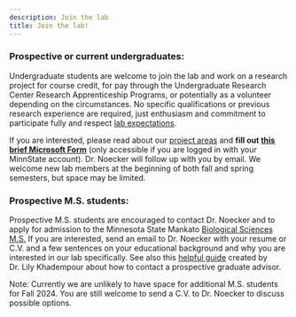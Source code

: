 ```yaml
---
description: Join the lab
title: Join the lab!
---
```


### **Prospective or current undergraduates:**
Undergraduate students are welcome to join the lab and work on a research project for course credit, for pay through the Undergraduate Research Center Research Apprenticeship Programs, or potentially as a volunteer depending on the circumstances. No specific qualifications or previous research experience are required, just enthusiasm and commitment to participate fully and respect [lab expectations](../lab_culture).

If you are interested, please read about our [project areas](../research) and **fill out [this brief Microsoft Form](https://forms.office.com/Pages/ResponsePage.aspx?id=xscRULQKq0ae9PrnSpIafwuugNwK8CdKjj1LqndxT1VURFRKREVPU0JWMk9RSzZRUjRLNzc4T0IzNC4u)** (only accessible if you are logged in with your MinnState account). Dr. Noecker will follow up with you by email. We welcome new lab members at the beginning of both fall and spring semesters, but space may be limited. 

<!-- If you are interested, please fill out [this brief Microsoft Form]() (only accessible if you are logged in with your MNSU account). Dr. Noecker will follow up with you by email.
## another nice blurb: http://zimmer.fresnostate.edu/~jross/
-->

### **Prospective M.S. students:**
Prospective M.S. students are encouraged to contact Dr. Noecker and to apply for admission to the Minnesota State Mankato [Biological Sciences M.S.](https://grad.mnsu.edu/all-graduate-programs/biology-master-of-science/) If you are interested, send an email to Dr. Noecker with your resume or C.V. and a few sentences on your educational background and why you are interested in our lab specifically. See also this [helpful guide](https://sites.google.com/view/apply-academic-positions/graduate-student) created by Dr. Lily Khadempour about how to contact a prospective graduate advisor. 

Note: Currently we are unlikely to have space for additional M.S. students for Fall 2024. You are still welcome to send a C.V. to Dr. Noecker to discuss possible options.

